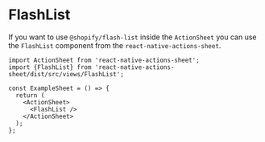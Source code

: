 # FlashList

If you want to use `@shopify/flash-list` inside the `ActionSheet` you can use the `FlashList` component from the `react-native-actions-sheet`.

```tsx
import ActionSheet from 'react-native-actions-sheet';
import {FlashList} from 'react-native-actions-sheet/dist/src/views/FlashList';

const ExampleSheet = () => {
  return (
    <ActionSheet>
      <FlashList />
    </ActionSheet>
  );
};
```
